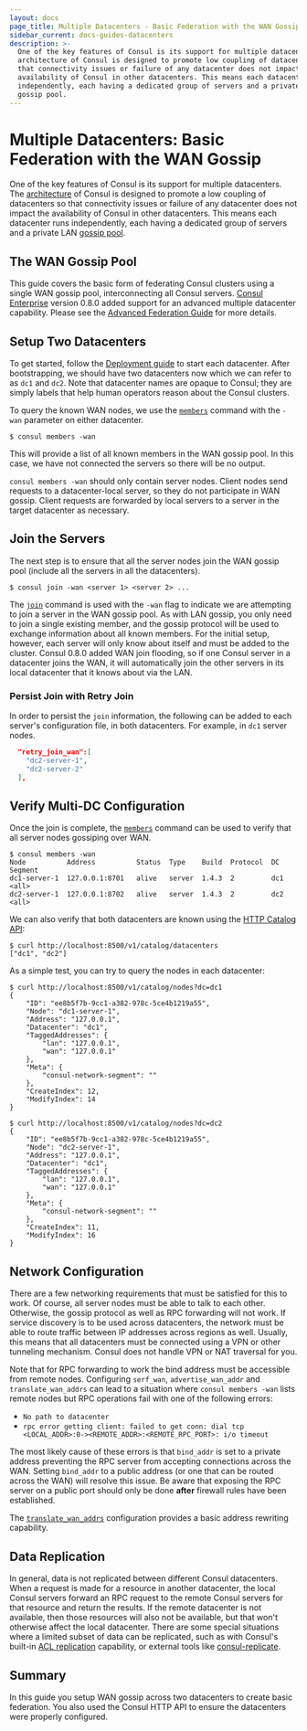 ```yaml
---
layout: docs
page_title: Multiple Datacenters - Basic Federation with the WAN Gossip Pool
sidebar_current: docs-guides-datacenters
description: >-
  One of the key features of Consul is its support for multiple datacenters. The
  architecture of Consul is designed to promote low coupling of datacenters so
  that connectivity issues or failure of any datacenter does not impact the
  availability of Consul in other datacenters. This means each datacenter runs
  independently, each having a dedicated group of servers and a private LAN
  gossip pool.
---
```


# Multiple Datacenters: Basic Federation with the WAN Gossip

One of the key features of Consul is its support for multiple datacenters.
The [architecture](/docs/internals/architecture) of Consul is designed to
promote a low coupling of datacenters so that connectivity issues or
failure of any datacenter does not impact the availability of Consul in other
datacenters. This means each datacenter runs independently, each having a dedicated
group of servers and a private LAN [gossip pool](/docs/internals/gossip).

## The WAN Gossip Pool

This guide covers the basic form of federating Consul clusters using a single
WAN gossip pool, interconnecting all Consul servers.
[Consul Enterprise](https://www.hashicorp.com/products/consul/) version 0.8.0 added support
for an advanced multiple datacenter capability. Please see the
[Advanced Federation Guide](/docs/guides/advanced-federation) for more details.

## Setup Two Datacenters

To get started, follow the [
Deployment guide](https://learn.hashicorp.com/consul/advanced/day-1-operations/deployment-guide/) to
start each datacenter. After bootstrapping, we should have two datacenters now which
we can refer to as `dc1` and `dc2`. Note that datacenter names are opaque to Consul;
they are simply labels that help human operators reason about the Consul clusters.

To query the known WAN nodes, we use the [`members`](/docs/commands/members)
command with the `-wan` parameter on either datacenter.

```shell
$ consul members -wan
```

This will provide a list of all known members in the WAN gossip pool. In
this case, we have not connected the servers so there will be no output.

`consul members -wan` should
only contain server nodes. Client nodes send requests to a datacenter-local server,
so they do not participate in WAN gossip. Client requests are forwarded by local
servers to a server in the target datacenter as necessary.

## Join the Servers

The next step is to ensure that all the server nodes join the WAN gossip pool (include all the servers in all the datacenters).

```shell
$ consul join -wan <server 1> <server 2> ...
```

The [`join`](/docs/commands/join) command is used with the `-wan` flag to indicate
we are attempting to join a server in the WAN gossip pool. As with LAN gossip, you only
need to join a single existing member, and the gossip protocol will be used to exchange
information about all known members. For the initial setup, however, each server
will only know about itself and must be added to the cluster. Consul 0.8.0 added WAN join
flooding, so if one Consul server in a datacenter joins the WAN, it will automatically
join the other servers in its local datacenter that it knows about via the LAN.

### Persist Join with Retry Join

In order to persist the `join` information, the following can be added to each server's configuration file, in both datacenters. For example, in `dc1` server nodes.

```json
  "retry_join_wan":[
    "dc2-server-1",
    "dc2-server-2"
  ],
```

## Verify Multi-DC Configuration

Once the join is complete, the [`members`](/docs/commands/members) command can be
used to verify that all server nodes gossiping over WAN.

```shell
$ consul members -wan
Node          Address          Status  Type    Build  Protocol  DC   Segment
dc1-server-1  127.0.0.1:8701   alive   server  1.4.3  2         dc1  <all>
dc2-server-1  127.0.0.1:8702   alive   server  1.4.3  2         dc2  <all>
```

We can also verify that both datacenters are known using the
[HTTP Catalog API](/api/catalog#catalog_datacenters):

```shell
$ curl http://localhost:8500/v1/catalog/datacenters
["dc1", "dc2"]
```

As a simple test, you can try to query the nodes in each datacenter:

```shell
$ curl http://localhost:8500/v1/catalog/nodes?dc=dc1
{
	"ID": "ee8b5f7b-9cc1-a382-978c-5ce4b1219a55",
	"Node": "dc1-server-1",
	"Address": "127.0.0.1",
	"Datacenter": "dc1",
	"TaggedAddresses": {
		"lan": "127.0.0.1",
		"wan": "127.0.0.1"
	},
	"Meta": {
		"consul-network-segment": ""
	},
	"CreateIndex": 12,
	"ModifyIndex": 14
}
```

```shell
$ curl http://localhost:8500/v1/catalog/nodes?dc=dc2
{
	"ID": "ee8b5f7b-9cc1-a382-978c-5ce4b1219a55",
	"Node": "dc2-server-1",
	"Address": "127.0.0.1",
	"Datacenter": "dc1",
	"TaggedAddresses": {
		"lan": "127.0.0.1",
		"wan": "127.0.0.1"
	},
	"Meta": {
		"consul-network-segment": ""
	},
	"CreateIndex": 11,
	"ModifyIndex": 16
}
```

## Network Configuration

There are a few networking requirements that must be satisfied for this to
work. Of course, all server nodes must be able to talk to each other. Otherwise,
the gossip protocol as well as RPC forwarding will not work. If service discovery
is to be used across datacenters, the network must be able to route traffic
between IP addresses across regions as well. Usually, this means that all datacenters
must be connected using a VPN or other tunneling mechanism. Consul does not handle
VPN or NAT traversal for you.

Note that for RPC forwarding to work the bind address must be accessible from remote nodes.
Configuring `serf_wan`, `advertise_wan_addr` and `translate_wan_addrs` can lead to a
situation where `consul members -wan` lists remote nodes but RPC operations fail with one
of the following errors:

- `No path to datacenter`
- `rpc error getting client: failed to get conn: dial tcp <LOCAL_ADDR>:0-><REMOTE_ADDR>:<REMOTE_RPC_PORT>: i/o timeout`

The most likely cause of these errors is that `bind_addr` is set to a private address preventing
the RPC server from accepting connections across the WAN. Setting `bind_addr` to a public
address (or one that can be routed across the WAN) will resolve this issue. Be aware that
exposing the RPC server on a public port should only be done **after** firewall rules have
been established.

The [`translate_wan_addrs`](/docs/agent/options#translate_wan_addrs) configuration
provides a basic address rewriting capability.

## Data Replication

In general, data is not replicated between different Consul datacenters. When a
request is made for a resource in another datacenter, the local Consul servers forward
an RPC request to the remote Consul servers for that resource and return the results.
If the remote datacenter is not available, then those resources will also not be
available, but that won't otherwise affect the local datacenter. There are some special
situations where a limited subset of data can be replicated, such as with Consul's built-in
[ACL replication](/docs/guides/acl#outages-and-acl-replication) capability, or
external tools like [consul-replicate](https://github.com/hashicorp/consul-replicate/).

## Summary

In this guide you setup WAN gossip across two datacenters to create
basic federation. You also used the Consul HTTP API to ensure the
datacenters were properly configured.
